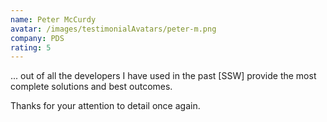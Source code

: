 ```yaml
---
name: Peter McCurdy
avatar: /images/testimonialAvatars/peter-m.png
company: PDS
rating: 5
---
```


... out of all the developers I have used in the past \[SSW] provide the most complete solutions and best outcomes. 

Thanks for your attention to detail once again.
